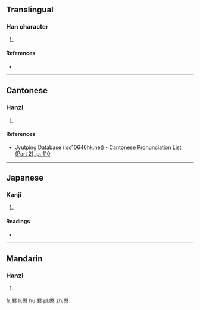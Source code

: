==Translingual==

===Han character===
{{Han char|rn=61|rad=心|as=12|sn=16|four=|canj=一人心 (MOP), X一人心 (XMOP)|ids=⿱厥心}}

# {{defn|Han|sort=心12}}

====References====
* {{Han ref|kx=0403.110|dkj=11231|hdz=42350.020|uh=61A0|ud=24992}}

----

==Cantonese==

===Hanzi===
{{yue-hanzi|jyut=[[kyut3]]|y=kyut3}}

# {{defn|lang=yue|sort=心12}}

====References====
* [http://www.iso10646hk.net/jp/document/download.jsp Jyutping Database (iso10646hk.net) - Cantonese Pronunciation List (Part 2), p. 110]

----

==Japanese==

===Kanji===
{{ja-kanji|grade=|rs=心12}}

# {{defn|lang=ja|sort=心12}}

====Readings====
* {{ja-readings|on=[[けつ]] (ketsu)|kun=[[つよい]] (tsuyoi)}}

----

==Mandarin==

===Hanzi===
{{cmn-hanzi|pin=[[jué]] ([[jue2]])|wg=chüeh<sup>2</sup>}}

# {{defn|lang=cmn|sort=心12}}

[[fr:憠]]
[[li:憠]]
[[hu:憠]]
[[pl:憠]]
[[zh:憠]]